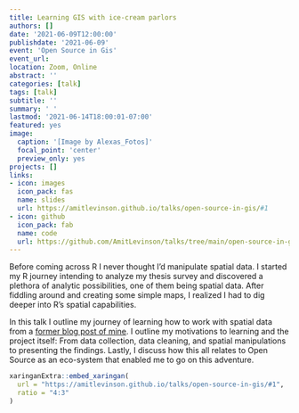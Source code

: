 ```yaml
---
title: Learning GIS with ice-cream parlors
authors: []
date: '2021-06-09T12:00:00'
publishdate: '2021-06-09'
event: 'Open Source in Gis'
event_url:
location: Zoom, Online
abstract: ''
categories: [talk]
tags: [talk]
subtitle: ''
summary: ' '
lastmod: '2021-06-14T18:00:01-07:00'
featured: yes
image:
  caption: '[Image by Alexas_Fotos]'
  focal_point: 'center'
  preview_only: yes
projects: []
links:
- icon: images
  icon_pack: fas
  name: slides
  url: https://amitlevinson.github.io/talks/open-source-in-gis/#1
- icon: github
  icon_pack: fab
  name: code
  url: https://github.com/AmitLevinson/talks/tree/main/open-source-in-gis
---
```



Before coming across R I never thought I’d manipulate spatial data. I started my R journey intending to analyze my thesis survey and discovered a plethora of analytic possibilities, one of them being  spatial data. After fiddling around and creating some simple maps, I realized I had to dig deeper into R's spatial capabilities.  

In this talk I outline my journey of learning how to work with spatial data from a [former blog post of mine](https://amitlevinson.com/blog/exploring-ice-cream-locations/). I outline my motivations to learning and the project itself: From data collection, data cleaning, and spatial manipulations to presenting the findings. Lastly, I discuss how this all relates to Open Source as an eco-system that enabled me to go on this adventure.


```r
xaringanExtra::embed_xaringan(
  url = "https://amitlevinson.github.io/talks/open-source-in-gis/#1",
  ratio = "4:3"
)
```